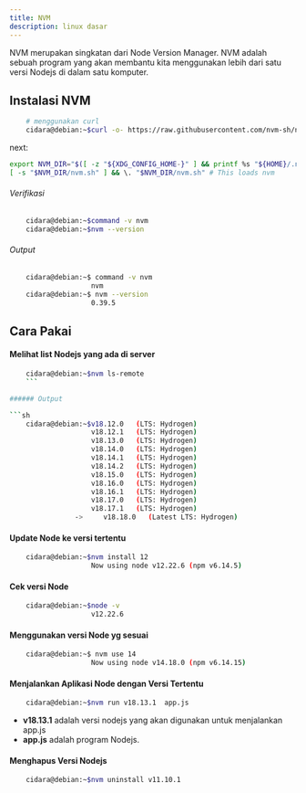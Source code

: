 ```yaml
---
title: NVM
description: linux dasar
---
```



NVM merupakan singkatan dari Node Version Manager. NVM adalah sebuah program yang akan membantu kita menggunakan lebih dari satu versi Nodejs di dalam satu komputer.

## Instalasi NVM

```sh
    # menggunakan curl
    cidara@debian:~$curl -o- https://raw.githubusercontent.com/nvm-sh/nvm/v0.35.2/install.sh | bash
```

next:

<Tabs>

```sh
export NVM_DIR="$([ -z "${XDG_CONFIG_HOME-}" ] && printf %s "${HOME}/.nvm" || printf %s "${XDG_CONFIG_HOME}/nvm")"
[ -s "$NVM_DIR/nvm.sh" ] && \. "$NVM_DIR/nvm.sh" # This loads nvm
```
</Tabs>





###### Verifikasi

```sh
    cidara@debian:~$command -v nvm
    cidara@debian:~$nvm --version
```

###### Output

```sh
    cidara@debian:~$ command -v nvm
                    nvm
    cidara@debian:~$ nvm --version
                    0.39.5
```

## Cara Pakai

#### Melihat list Nodejs yang ada di server

```sh
    cidara@debian:~$nvm ls-remote
    ```

###### Output

```sh
    cidara@debian:~$v18.12.0   (LTS: Hydrogen)
                    v18.12.1   (LTS: Hydrogen)
                    v18.13.0   (LTS: Hydrogen)
                    v18.14.0   (LTS: Hydrogen)
                    v18.14.1   (LTS: Hydrogen)
                    v18.14.2   (LTS: Hydrogen)
                    v18.15.0   (LTS: Hydrogen)
                    v18.16.0   (LTS: Hydrogen)
                    v18.16.1   (LTS: Hydrogen)
                    v18.17.0   (LTS: Hydrogen)
                    v18.17.1   (LTS: Hydrogen)
                ->     v18.18.0   (Latest LTS: Hydrogen)
```

#### Update Node ke versi tertentu

```sh
    cidara@debian:~$nvm install 12
                    Now using node v12.22.6 (npm v6.14.5)
```

#### Cek versi Node

```sh
    cidara@debian:~$node -v
                    v12.22.6
```


#### Menggunakan versi Node yg sesuai

```sh
    cidara@debian:~$ nvm use 14
                    Now using node v14.18.0 (npm v6.14.15)
```

#### Menjalankan Aplikasi Node dengan Versi Tertentu

```sh
    cidara@debian:~$nvm run v18.13.1  app.js
```

- **v18.13.1** adalah versi nodejs yang akan digunakan untuk menjalankan app.js
- **app.js** adalah program Nodejs.


#### Menghapus Versi Nodejs
```sh
    cidara@debian:~$nvm uninstall v11.10.1
```

